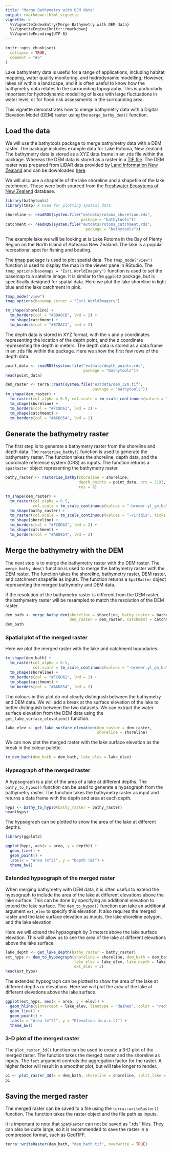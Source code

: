 ```yaml
---
title: "Merge Bathymetry with DEM data"
output: rmarkdown::html_vignette
vignette: >
  %\VignetteIndexEntry{Merge Bathymetry with DEM data}
  %\VignetteEngine{knitr::rmarkdown}
  %\VignetteEncoding{UTF-8}
---
```


```r
knitr::opts_chunk$set(
  collapse = TRUE,
  comment = "#>"
)
```

Lake bathymetry data is useful for a range of applications, including habitat mapping, water quality monitoring, and hydrodynamic modelling. However, lakes sit within a landscape, and it is often useful to know how the bathymetry data relates to the surrounding topography. This is particularly important for hydrodynamic modelling of lakes with large fluctuations in water level, or for flood risk assessments in the surrounding area. 

This vignette demonstrates how to merge bathymetry data with a Digital Elevation Model (DEM) raster using the `merge_bathy_dem()` function.

## Load the data

We will use the bathytools package to merge bathymetry data with a DEM raster. The package includes example data for Lake Rotoma, New Zealand. The bathymetry data is stored as a XYZ data.frame in an .rds file within the package. Whereas the DEM data is stored as a raster in a [TIF file](https://en.wikipedia.org/wiki/TIFF). The DEM raster was prepared from LiDAR data provided by [Land Information New Zealand](https://www.linz.govt.nz/) and can be downloaded [here](https://data.linz.govt.nz/layer/105690-bay-of-plenty-lidar-1m-dem-2019-2022/).


We will also use a shapefile of the lake shoreline and a shapefile of the lake catchment. These were both sourced from the [Freshwater Ecosytems of New Zealand](https://www.doc.govt.nz/our-work/freshwater-ecosystems-of-new-zealand/) database.


```r
library(bathytools)
library(tmap) # Used for plotting spatial data
```

```r
shoreline <- readRDS(system.file("extdata/rotoma_shoreline.rds",
                                 package = "bathytools"))
catchment <- readRDS(system.file("extdata/rotoma_catchment.rds",
                                   package = "bathytools"))
```

The example lake we will be looking at is Lake Rotoma in the Bay of Plenty Region on the North Island of Aotearoa New Zealand. The lake is a popular recreational spot for fishing and boating. 

The [tmap](https://r-tmap.github.io/tmap/) package is used to plot spatial data. The `tmap_mode("view")` function is used to display the map in the viewer pane in RStudio. The `tmap_options(basemaps = "Esri.WorldImagery")` function is used to set the basemap to a satellite image.
It is similar to the `ggplot2` package, but is specifically designed for spatial data.
Here we plot the lake shoreline in light blue and the lake catchment in pink.

```r
tmap_mode("view")
tmap_options(basemap.server = "Esri.WorldImagery")

tm_shape(shoreline) +
  tm_borders(col = "#8DA0CB", lwd = 2) +
  tm_shape(catchment) +
  tm_borders(col = "#E78AC3", lwd = 2) 

```

The depth data is stored in XYZ format, with the x and y coordinates representing the location of the depth point, and the z coordinate representing the depth in meters. The depth data is stored as a data.frame in an .rds file within the package. Here we show the first few rows of the depth data.

```r
point_data <- readRDS(system.file("extdata/depth_points.rds",
                                  package = "bathytools"))
head(point_data)

```



```r
dem_raster <- terra::rast(system.file("extdata/dem_32m.tif",
                                      package = "bathytools"))
tm_shape(dem_raster) +
  tm_raster(col_alpha = 0.5, col.scale = tm_scale_continuous(values = "-brewer.yl_gn_bu")) +
  tm_shape(shoreline) +
  tm_borders(col = "#FC8D62", lwd = 2) +
  tm_shape(catchment) +
  tm_borders(col = "#A6D854", lwd = 2) 

```

## Generate the bathymetry raster

The first step is to generate a bathymetry raster from the shoreline and depth data. The `rasterise_bathy()` function is used to generate the bathymetry raster. The function takes the shoreline, depth data, and the coordinate reference system (CRS) as inputs. The function returns a `SpatRaster` object representing the bathymetry raster.

```r

bathy_raster <- rasterise_bathy(shoreline = shoreline,
                                depth_points = point_data, crs = 2193,
                                res = 8)
```

```r
tm_shape(dem_raster) +
  tm_raster(col_alpha = 0.5, 
            col.scale = tm_scale_continuous(values = "-brewer.yl_gn_bu")) +
  tm_shape(bathy_raster) +
  tm_raster(col.scale = tm_scale_continuous(values = "-viridis", ticks = seq(-90, 0, by = 10))) +
  tm_shape(shoreline) +
  tm_borders(col = "#FC8D62", lwd = 2) +
  tm_shape(catchment) +
  tm_borders(col = "#A6D854", lwd = 2) 
```


## Merge the bathymetry with the DEM

The next step is to merge the bathymetry raster with the DEM raster. The `merge_bathy_dem()` function is used to merge the bathymetry raster with the DEM raster. The function takes the shoreline, bathymetry raster, DEM raster, and catchment shapefile as inputs. The function returns a `SpatRaster` object representing the merged bathymetry and DEM data.

If the resolution of the bathymetry raster is different from the DEM raster, the bathymetry raster will be resampled to match the resolution of the DEM raster.

```r

dem_bath <- merge_bathy_dem(shoreline = shoreline, bathy_raster = bathy_raster,
                            dem_raster = dem_raster, catchment = catchment)
dem_bath
```

### Spatial plot of the merged raster


Here we plot the merged raster with the lake and catchment boundaries.

```r
tm_shape(dem_bath) +
  tm_raster(col_alpha = 0.5, 
            col.scale = tm_scale_continuous(values = "-brewer.yl_gn_bu")) +
  tm_shape(shoreline) +
  tm_borders(col = "#FC8D62", lwd = 2) +
  tm_shape(catchment) +
  tm_borders(col = "#A6D854", lwd = 2) 
```

The colours in this plot do not clearly distinguish between the bathymetry and DEM data. We will add a break at the surface elevation of the lake to better distinguish between the two datasets. We can extract the water surface elevation from the DEM data using the `get_lake_surface_elevation()` function.

```r
lake_elev <- get_lake_surface_elevation(dem_raster = dem_raster,
                                        shoreline = shoreline)
```

We can now plot the merged raster with the lake surface elevation as the break
in the colour palette.

```r
tm_dem_bath(dem_bath = dem_bath, lake_elev = lake_elev)
```

### Hypsograph of the merged raster

A hypsograph is a plot of the area of a lake at different depths. The `bathy_to_hypso()` function can be used to generate a hypsograph from the bathymetry raster. The function takes the bathymetry raster as input and returns a data frame with the depth and area at each depth.

```r

hyps <- bathy_to_hypso(bathy_raster = bathy_raster)
head(hyps)
```

The hypsograph can be plotted to show the area of the lake at different depths.

```r
library(ggplot2)

ggplot(hyps, aes(x = area, y = depth)) +
  geom_line() +
  geom_point() +
  labs(x = "Area (m^2)", y = "Depth (m)") +
  theme_bw()

```


### Extended hypsograph of the merged raster

When merging bathymetry with DEM data, it is often useful to extend the hypsograph to include the area of the lake at different elevations above the lake surface. This can be done by specifying an additional elevation to extend the lake surface. The `dem_to_hypso()` function can take an additional argument `ext_elev` to specify this elevation. It also
requires the merged raster and the lake surface elevation as inputs, the lake shoreline polygon, and the lake elevation.

Here we will extend the hypsograph by 3 meters above the lake surface elevation. This will allow us to see the area of the lake at different elevations above the lake surface.

```r

lake_depth <- get_lake_depth(bathy_raster = bathy_raster)
ext_hyps <- dem_to_hypsograph(shoreline = shoreline, dem_bath = dem_bath, 
                              lake_elev = lake_elev, lake_depth = lake_depth,
                              ext_elev = 3)
head(ext_hyps)
```

The extended hypsograph can be plotted to show the area of the lake at different
depths or elevations. Here we will plot the area of the lake at different 
elevations above the lake surface.

```r

ggplot(ext_hyps, aes(x = area, y = elev)) +
  geom_hline(yintercept = lake_elev, linetype = "dashed", color = "red") +
  geom_line() +
  geom_point() +
  labs(x = "Area (m^2)", y = "Elevation (m.a.s.l)") +
  theme_bw()

```


### 3-D plot of the merged raster

The `plot_raster_3d()` function can be used to create a 3-D plot of the merged raster. The function takes the merged raster and the shoreline as inputs. The `fact` argument controls the aggregation factor for the raster. A higher factor will result in a smoother plot, but will take longer to render.

```r
p1 <- plot_raster_3d(x = dem_bath, shoreline = shoreline, split_lake = TRUE)
p1
```

## Saving the merged raster

The merged raster can be saved to a file using the `terra::writeRaster()` function. The function takes the raster object and the file path as inputs.

It is important to note that `SpatRaster` can not be saved as ".rds" files.
They can also be quite large, so it is recommended to save the raster in a compressed format, such as GeoTIFF.

```r
terra::writeRaster(dem_bath, "dem_bath.tif", overwrite = TRUE)
```

